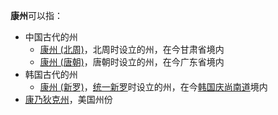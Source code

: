 '''康州'''可以指：
*中国古代的州
**[[康州_(北周)|康州 (北周)]]，北周时设立的州，在今甘肃省境内
**[[康州_(唐朝)|康州 (唐朝)]]，唐朝时设立的州，在今广东省境内
*韩国古代的州
**[[康州_(新罗)|康州 (新罗)]]，[[统一新罗|统一新罗]]时设立的州，在今[[韩国|韩国]][[庆尚南道|庆尚南道]]境内
*[[康乃狄克州|康乃狄克州]]，美国州份

{{Disambig|K|cat=二字州名消歧义}}
